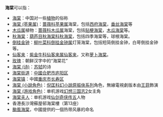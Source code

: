 '''海棠'''可以指：
* [[海棠|海棠]]：中国对一些[[植物|植物]]的俗称
* [[海棠_(苹果属)|海棠 (苹果属)]]：[[蔷薇科|蔷薇科]][[苹果属|苹果属]]海棠，包括[[西府海棠|西府海棠]]，[[垂丝海棠|垂丝海棠]]等
* [[木瓜属|木瓜属]]植物：[[蔷薇科|蔷薇科]][[木瓜属|木瓜属]]海棠，包括[[贴梗海棠|贴梗海棠]]，[[木瓜海棠|木瓜海棠]]等。
* [[秋海棠|秋海棠]]：[[葫芦目|葫芦目]][[秋海棠科|秋海棠科]][[秋海棠|秋海棠]]，包括四季海棠等，球根海棠。
* [[倒挂金钟|倒挂金钟]]：[[柳叶菜科|柳叶菜科]][[倒挂金钟属|倒挂金钟属]]灯笼海棠，包括短简倒挂金钟，白萼倒挂金钟等。
* [[仙客来|仙客来]]：[[紫金牛科|紫金牛科]][[仙客来属|仙客来属]][[仙客来|仙客来]]，又称[[萝卜海棠|萝卜海棠]]。
* [[玫瑰|玫瑰]]：朝鲜汉字中的“海棠花”
* [[海棠_(诗)|海棠 (诗)]]：[[苏轼|苏轼]]的诗
* [[海棠街道|海棠街道]]：[[中國|中國]][[合肥市|合肥市]][[庐阳区|庐阳区]]
* [[海棠镇|海棠镇]]：中國[[重庆市|重庆市]][[长寿区|长寿区]]
* [[海棠_(小說角色)|海棠 (小說角色)]]：[[倪匡|倪匡]][[科幻小說|科幻小說]][[原振俠系列|原振俠系列]]角色，無線電視劇版本由[[王菲|王菲]]飾演
* [[海棠_(游戏角色)|海棠 (游戏角色)]]：单机游戏[[幻想三国志2|幻想三国志2]]女主角
* [[阿奴|海棠夫人]]：单机游戏[[仙剑奇侠传五|仙剑奇侠传五]]人物
* 香港長沙灣蘇屋邨海棠樓（第13座）
* [[颱風海棠|颱風海棠]]，中國提供的一個热带风暴的命名

{{disambig|H|Cat=二字消歧义}}